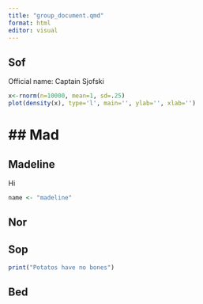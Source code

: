 ```yaml
---
title: "group_document.qmd"
format: html
editor: visual
---
```


## Sof

Official name: Captain Sjofski

```r

x<-rnorm(n=10000, mean=1, sd=.25)
plot(density(x), type='l', main='', ylab='', xlab='')
```

# \## Mad

## Madeline

Hi

```r
name <- "madeline"
```

## Nor

## Sop

```r
print("Potatos have no bones")
```

## Bed
